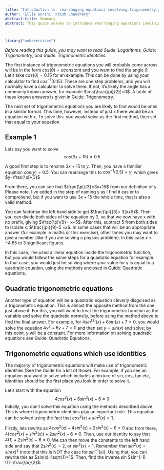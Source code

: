 ```yaml
---
title: "Introduction to  rearranging equations involving trigonometry and logarithms"
author: "Ellie Gurini, Krish Chaudhary"
abstract-title: Summary
abstract: This guide serves to introduce rearranging equations involving trigonometry and logarithms. This can be a useful skill, especially when considering the uses trigonometry has in describing motion.

---
```


```r
library("webexercises")
```

*Before reading this guide, you may want to read Guide: Logarithms, Guide: Trigonometry, and Guide: Trigonometric identities.* 

The first instance of trigonometric equations you will probably come across will be in the form $cos(\theta)= a constant$ and you want to find the angle $\theta$. Let's take $cos(\theta)=0.15$ for an example. This can be done by using your calculator to find $cos^{-1}(0.15)$. These are one step problems, and you will normally have a calculator to solve them. If not, it's likely the angle has a commonly known answer, for example $cos(\frac{\pi}{2})=0$. A table of these known answers is given in Guide: Trigonometry.

The next set of trigonometric equations you are likely to find would be ones in a similar format. This time, however, instead of just x there would be an equation with x. To solve this. you would solve as the first method, then set that equal to your equation.

::: {.callout-note appearance="simple"}

## Example 1

Lets say you want to solve $$cos(3x+15)=0.5$$

A good first step is to rename $3x+15$ to $y$. Then, you have a familiar equation $cos(y)=0.5$. You can rearrange this to $cos^{-1}(0.5)=y$, which gives $y=\frac{\pi}{3}$

From there, you can see that $\frac{\pi}{3}=3x+15$ from our definition of y. Please note, I've added in the step of naming y as I find it easier to comprehend, but if you want to use $3x+15$ the whole time, that is also a valid method. 

You can factorise the left hand side to get $\frac{\pi}{3}= 3(x+5)$. Then you can divide both sides of the equation by 3, so that we now have x with no prefix, giving $\frac{\pi}{9}= x+5$. After this, subtract 5 from both sides to isolate x: $\frac{\pi}{9}-5 =x$. In some cases that will be an appropriate answer (for example in maths or this exercise), other times you may want to give a number (like if you are solving a physics problem). In this case $x= -4.65$ to 3 significant figures.

In this case, I've used a linear equation inside the trigonometric function, but you would follow the same steps for a quadratic equation for example. In that case, you would just be solving where your value for y is equal to a quadratic equation, using the methods enclosed in Guide: Quadratic equations.

:::

## Quadratic trigonometric equations {-}

Another type of equation will be a quadratic equation cleverly disguised as a trigonometric equation. This is almost the opposite method from the one just above it. For this, you will want to treat the trigonometric function as the variable and solve the quadratic normally, before using the method above to find the final answer. For example, for $4sin^(2)(x)+6sin(x)+7=0$, you would solve the equation $4y^2+6y+7=0$ and then set $y=sin(x)$ and solve; by this point, y will be a constant. For more information on solving quadratic equations see Guide: Quadratic Equations.

## Trigonometric equations which use identities {-}

The majority of trigonometric equations will make use of trigonometric identities (See the Guide for a list of those). For example, if you see an equation you want to solve which includes a mixture of sin, cos, tan etc, identities should be the first place you look in order to solve it.

::: {.callout-note appearance="simple"}

Let's start with the equation
$$4cos^2(x)+6sin^2(x)-6=0$$
Initially, you can't solve this equation using the methods described above. This is where trigonometric identities play an important role. This equation can be solved using the fact that $cos^2(x)+sin^2(x)=1$.

Firstly, lets rewrite as $4cos^2(x)+4sin^2(x)+2sin^2(x)-6=0$ and from there, $4(cos^2(x)+sin^2(x))+2sin^2(x)-6=0$. Then, use our identity to say that $4(1)+2sin^2(x)-6=0$. We can then move the constants to the left hand side and say that $2sin^2(x)= 2$, or $sin^2(x)=1$. Remember that $sin^2(x)= {sin(x)}^2$ (note that this is NOT the case for $sin^{-1}(x)$). Using that, you can rewrite this as $sin(x)=\sqrt{1}=1$. Then, find the inverse sin $sin^{-1}(1)=\frac{\pi}{2}$. 

:::